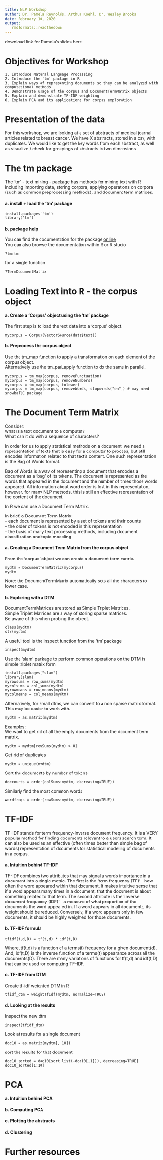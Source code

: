 ```yaml
---
title: NLP Workshop
author: Dr. Pamela Reynolds, Arthur Koehl, Dr. Wesley Brooks
date: February 10, 2020
output:
   rmdformats::readthedown
---
```


download link for Pamela's slides here\

# Objectives for Workshop
``` objective
1. Introduce Natural Language Processing 
2. Introduce the 'tm' package in R 
3. Explain ways of representing documents so they can be analyzed with computational methods
4. Demonstrate usage of the corpus and DocumentTermMatrix objects
5. Explain and demonstrate TF-IDF weighting 
6. Explain PCA and its applications for corpus exploration
```

# Presentation of the data

For this workshop, we are looking at a set of abstracts of medical journal articles related to breast cancer.
We have X abstracts, stored in a csv, with duplicates. 
We would like to get the key words from each abstract, as well as visualize / check for groupings of abstracts in two dimensions.

# The tm package

The 'tm' - text mining - package has methods for mining text with R including importing data, storing corpora, applying operations on corpora (such as common preprocessing methods), and document term matrices.

#### a. install + load the 'tm' package
```
install.packages('tm')
library('tm')
```
#### b. package help
You can find the documentation for the package [online](https://cran.r-project.org/web/packages/tm/tm.pdf)\
You can also browse the documentation within R or R studio
```
?tm:tm
```
for a single function
```
?TermDocumentMatrix
```

# Loading Text into R - the corpus object

#### a.  Create a 'Corpus' object using the 'tm' package
The first step is to load the text data into a 'corpus' object.
```
mycorpus = Corpus(VectorSource(data$text))
```

#### b.  Preprocess the corpus object
Use the tm_map function to apply a transformation on each element of the corpus object.  
Alternatively use the tm_parLapply function to do the same in parallel.
```
mycorpus = tm_map(corpus, removePunctuation)
mycorpus = tm_map(corpus, removeNumbers)
mycorpus = tm_map(corpus, tolower)
mycorpus = tm_map(corpus, removeWords, stopwords("en")) # may need snowballC package
```
# The Document Term Matrix 

Consider: \
what is a text document to a computer?  \
What can it do with a sequence of characters? \  

In order for us to apply statistical methods on a document, we need a representation of texts that is easy for a computer to process, but still encodes information related to that text's content.
One such representation is the Bag of Words format.\

Bag of Words is a way of representing a document that encodes a document as a 'bag' of its tokens.
The document is represented as the words that appeared in the document and the number of times those words appeared.
All information about word order is lost in this representation, however, for many NLP methods, this is still an effective representation of the content of the document.\

In R we can use a Document Term Matrix.  

In brief, a Document Term Matrix:  
  - each document is represented by a set of tokens and their counts  
  - the order of tokens is not encoded in this representation  
  - the basis of many text processing methods, including document classification and topic modeling  

#### a. Creating a Document Term Matrix from the corpus object    
From the 'corpus' object we can create a document term matrix.
```
mydtm = DocumentTermMatrix(mycorpus)
mydtm 
```
Note: the DocumentTermMatrix automatically sets all the characters to lower case.

#### b. Exploring with a DTM  
DocumentTermMatrices are stored as Simple Triplet Matrices.  
Simple Triplet Matrices are a way of storing sparse matrices.  
Be aware of this when probing the object.  
```
class(mydtm)
str(mydtm)
```

A useful tool is the inspect function from the 'tm' package.
```
inspect(mydtm)
```

Use the 'slam' package to perform common operations on the DTM in simple triplet matrix form
```
install.packages("slam")
library(slam)
myrowsums = row_sums(mydtm)
mycolsums = col_sums(mydtm)
myrowmeans = row_means(mydtm)
mycolmeans = col_means(mydtm)
```

Alternatively, for small dtms, we can convert to a non sparse matrix format.  
This may be easier to work with.
```
mydtm = as.matrix(mydtm)
```

Examples:  
We want to get rid of all the empty documents from the document term matrix.
```
mydtm = mydtm[rowSums(mydtm) > 0]
```
Get rid of duplicates
```
mydtm = unique(mydtm)
```
Sort the documents by number of tokens
```
doccounts = order(colSums(mydtm, decreasing=TRUE))
```
Similarly find the most common words
```
wordfreqs = order(rowSums(mydtm, decreasing=TRUE))
``` 
# TF-IDF

TF-IDF stands for term frequency-inverse document frequency. 
It is a VERY popular method for finding documents relevant to a users search term. 
It can also be used as an effective (often times better than simple bag of words) representation of documents for statistical modeling of documents in a corpus. 

#### a. Intuition behind TF-IDF

TF-IDF combines two attributes that may signal a words importance in a document into a single metric. 
The first is the 'term frequency (TF)' - how often the word appeared within that document. 
It makes intuitive sense that if a word appears many times in a document, that the document is about something related to that term.
The second attribute is the 'inverse document frequency (IDF)' - a measure of what proportion of the documents the word appeared in. If a word appears in all documents, its weight should be reduced. 
Conversely, if a word appears only in few documents, it should be highly weighted for those documents. 

#### b. TF-IDF formula

```
tfidf(t,d,D) = tf(t,d) * idf(t,D)
```
Where, tf(t,d) is a function of a terms(t) frequency for a given document(d). 
And, idf(t,D) is the inverse function of a terms(t) appearance across all the documents(D).
There are many variations of functions for tf(t,d) and idf(t,D) that can be used for computing TF-IDF.

#### c. TF-IDF from DTM
Create tf-idf weighted DTM in R
```
tfidf_dtm = weightTfIdf(mydtm, normalize=TRUE) 
```

#### d. Looking at the results
Inspect the new dtm
```
inspect(tfidf_dtm)
```

Look at results for a single document
```
doc10 = as.matrix(mydtm[, 10])
```

sort the results for that document
```
doc10_sorted = doc10[sort.list(-doc10[,1])), decreasing=TRUE]
doc10_sorted[1:10] 
```

# PCA

#### a. Intuition behind PCA

#### b. Computing PCA 

#### c. Plotting the abstracts

#### d. Clustering

# Further resources 
